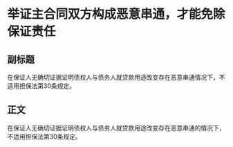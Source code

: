 # 举证主合同双方构成恶意串通，才能免除保证责任
## 副标题
在保证人无确切证据证明债权人与债务人就贷款用途改变存在恶意串通情况下，不适用担保法第30条规定。
## 正文
在保证人无确切证据证明债权人与债务人就贷款用途改变存在恶意串通的情况下，不适用担保法第30条规定。